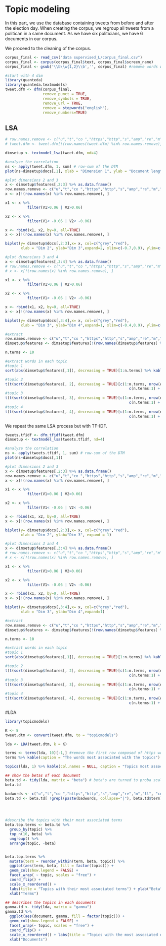 # Topic modeling

In this part, we use the database containing tweets from before and after the election day. When creating the corpus, we regroup all tweets from a politican in a same document. As we have six politicians, we have 6 documents in our corpus. 

We proceed to the cleaning of the corpus. 



```r
corpus_final <- read_csv("data supervised_L/corpus_final.csv")
corpus_final <- corpus(corpus_final$text, corpus_final$screen_name)
corpus_final <- gsub('\\b\\w{1,2}\\b','', corpus_final) #remove words whose length is smaller than 3

#start with 4 dim
library(quanteda)
library(quanteda.textmodels)
tweet.dfm <- dfm(corpus_final,
                 remove_punct = TRUE, 
                 remove_symbols = TRUE, 
                 remove_url = TRUE,
                 remove = stopwords("english"),
                 remove_numbers=TRUE)
```

## LSA

```r
# row.names.remove <- c("u","t","co ","https","http","s","amp","re","m","ll", "co", "we", "obama1")
# tweet.dfm <- tweet.dfm[!(row.names(tweet.dfm) %in% row.names.remove), ]

dimsetup <- textmodel_lsa(tweet.dfm, nd=4)

#analyze the correlation
ns <- apply(tweet.dfm, 1, sum) # row-sum of the DTM
plot(ns~dimsetup$docs[,1], xlab = "Dimension 1", ylab = "Document length", main = "Dimension 1 versus document lenght")
```



```r

#plot dimensions 2 and 3 
x <- dimsetup$features[,2:3] %>% as.data.frame()
row.names.remove <- c("u","t","co ","https","http","s","amp","re","m","ll", "co", "we", "obama1")
x <- x[!(row.names(x) %in% row.names.remove), ]

x1 <- x %>%
          filter(V1>0.06 | V2>0.06)

x2 <- x %>%
          filter(V1< -0.06 | V2< -0.06) 

x <- rbind(x1, x2, by=0, all=TRUE)
x <- x[!(row.names(x) %in% row.names.remove), ]

biplot(y= dimsetup$docs[,2:3],x= x, col=c("grey","red"),
       xlab = "Dim 2", ylab="Dim 3",expand=2, xlim=c(-0.7,0.9), ylim=c(-0.6,0.99))

#plot dimensions 3 and 4
x <- dimsetup$features[,3:4] %>% as.data.frame()
# row.names.remove <- c("u","t","co ","https","http","s","amp","re","m","ll", "co", "we", "obama1")
# x <- x[!(row.names(x) %in% row.names.remove), ]

x1 <- x %>%
          filter(V1>0.06 | V2>0.06)

x2 <- x %>%
          filter(V1< -0.06 | V2< -0.06) 

x <- rbind(x1, x2, by=0, all=TRUE)
x <- x[!(row.names(x) %in% row.names.remove), ]

biplot(y= dimsetup$docs[,3:4],x= x, col=c("grey","red"),
       xlab = "Dim 3", ylab="Dim 4",expand=1, xlim=c(-0.4,0.9), ylim=c(-0.4, 0.8))

#extract
row.names.remove <- c("u","t","co ","https","http","s","amp","re","m","ll", "co", "we", "obama1")
dimsetup$features <- dimsetup$features[!(row.names(dimsetup$features) %in% row.names.remove), ]

n.terms <- 10

#extract words in each topic
#topic 1
sort(abs(dimsetup$features[,1]), decreasing = TRUE)[1:n.terms] %>% kable(col.names = NULL, caption = "Main words of topic 1") %>% kable_styling(latex_options = "striped",full_width = FALSE)

#topic 2
t(t(sort(dimsetup$features[, 2], decreasing = TRUE)[c(1:n.terms, nrow(dimsetup$features) -
                                                        c(n.terms:1) + 1)])) %>% kable(col.names = NULL, caption = "Main words of topic 2") %>% kable_styling(latex_options = "striped",full_width = FALSE)
#topic 3
t(t(sort(dimsetup$features[, 3], decreasing = TRUE)[c(1:n.terms, nrow(dimsetup$features) -
                                                        c(n.terms:1) + 1)])) %>% kable(col.names = NULL, caption = "Main words of topic 3") %>% kable_styling(latex_options = "striped",full_width = FALSE)
#topic 4
t(t(sort(dimsetup$features[, 4], decreasing = TRUE)[c(1:n.terms, nrow(dimsetup$features) -
                                                        c(n.terms:1) + 1)])) %>% kable(col.names = NULL, caption = "Main words of topic 4") %>% kable_styling(latex_options = "striped",full_width = FALSE)
```
We repeat the same LSA process but with TF-IDF.

```r
tweets.tfidf <- dfm_tfidf(tweet.dfm)
dimsetup <- textmodel_lsa(tweets.tfidf, nd=4)

#analyze the correlation
ns <- apply(tweets.tfidf, 1, sum) # row-sum of the DTM
plot(ns~dimsetup$docs[,1])

#plot dimensions 2 and 3 
x <- dimsetup$features[,2:3] %>% as.data.frame()
row.names.remove <- c("u","t","co ","https","http","s","amp","re","m","ll", "co", "we", "obama1", "all")
x <- x[!(row.names(x) %in% row.names.remove), ]

x1 <- x %>%
          filter(V1>0.06 | V2>0.06)

x2 <- x %>%
          filter(V1< -0.06 | V2< -0.06) 

x <- rbind(x1, x2, by=0, all=TRUE)
x <- x[!(row.names(x) %in% row.names.remove), ]

biplot(y= dimsetup$docs[,2:3],x= x, col=c("grey","red"),
       xlab = "Dim 2", ylab="Dim 3", expand = 1)

#plot dimensions 3 and 4
x <- dimsetup$features[,3:4] %>% as.data.frame()
# row.names.remove <- c("u","t","co ","https","http","s","amp","re","m","ll", "co", "we", "obama1")
# x <- x[!(row.names(x) %in% row.names.remove), ]

x1 <- x %>%
          filter(V1>0.06 | V2>0.06)

x2 <- x %>%
          filter(V1< -0.06 | V2< -0.06) 

x <- rbind(x1, x2, by=0, all=TRUE) 
x <- x[!(row.names(x) %in% row.names.remove), ]

biplot(y= dimsetup$docs[,3:4],x= x, col=c("grey","red"),
       xlab = "Dim 3", ylab="Dim 4",expand=1)

#extract
row.names.remove <- c("u","t","co ","https","http","s","amp","re","m","ll", "co", "we", "obama1", "xdzz", "jill", "eoxt", "usmca", "ofa", "uoivh")
dimsetup$features <- dimsetup$features[!(row.names(dimsetup$features) %in% row.names.remove), ]

n.terms <- 10

#extract words in each topic
#topic 1
sort(abs(dimsetup$features[,1]), decreasing = TRUE)[1:n.terms] %>% kable(col.names = NULL, caption = "Main words of topic 1") %>% kable_styling(latex_options = "striped",full_width = FALSE)

#topic 2
t(t(sort(dimsetup$features[, 2], decreasing = TRUE)[c(1:n.terms, nrow(dimsetup$features) -
                                                        c(n.terms:1) + 1)])) %>% kable(col.names = NULL, caption = "Main words of topic 2") %>% kable_styling(latex_options = "striped",full_width = FALSE)
#topic 3
t(t(sort(dimsetup$features[, 3], decreasing = TRUE)[c(1:n.terms, nrow(dimsetup$features) -
                                                        c(n.terms:1) + 1)])) %>% kable(col.names = NULL, caption = "Main words of topic 3") %>% kable_styling(latex_options = "striped",full_width = FALSE)
#topic 4
t(t(sort(dimsetup$features[, 4], decreasing = TRUE)[c(1:n.terms, nrow(dimsetup$features) -
                                                        c(n.terms:1) + 1)])) %>% kable(col.names = NULL, caption = "Main words of topic 4") %>% kable_styling(latex_options = "striped",full_width = FALSE)


```

#LDA

```r
library(topicmodels)

K <- 8
tweet.dtm <- convert(tweet.dfm, to = "topicmodels")

lda <- LDA(tweet.dtm, k = K) 

terms <- terms(lda, 10)[-1,] #remove the first row composed of https word
terms %>% kable(caption = "The words most associated with the topics") %>% kable_styling(latex_options = "striped",full_width = FALSE)

topics(lda, 1) %>% kable(col.names = NULL, caption = "Topics most associated with each document") %>% kable_styling(latex_options = "striped", full_width = FALSE)

## show the betas of each document
beta.td <- tidy(lda, matrix = "beta") # beta's are turned to proba scales
beta.td 

badwords <- c("u","t","co ","https","http","s","amp","re","m","ll", "co", "we", "obama1")
beta.td <- beta.td[ !grepl(paste(badwords, collapse="|"), beta.td$term),]




#describe the topics with their most associated terms
beta.top.terms <- beta.td %>%
  group_by(topic) %>%
  top_n(10, beta) %>%
  ungroup() %>%
  arrange(topic, -beta)


beta.top.terms %>%
  mutate(term = reorder_within(term, beta, topic)) %>%
  ggplot(aes(term, beta, fill = factor(topic))) +
  geom_col(show.legend = FALSE) +
  facet_wrap( ~ topic, scales = "free") +
  coord_flip() +
  scale_x_reordered() +
  labs(title = "Topics with their most associated terms") + ylab("Beta") +
  xlab("Terms") 

## describes the topics in each documents
gamma.td <- tidy(lda, matrix = "gamma")
gamma.td %>%
  ggplot(aes(document, gamma, fill = factor(topic))) +
  geom_col(show.legend = FALSE) +
  facet_wrap(~ topic, scales = "free") +
  coord_flip() +
  scale_x_reordered() + labs(title = "Topics with the most associated documents") + ylab("Gamma") +
  xlab("Documents") 



```



<!-- #word embedding -->
<!-- ```{r message=FALSE, warning=FALSE} -->
<!-- corpus_final <- read_csv("data supervised_L/corpus_final.csv") -->
<!-- corpus_final <- corpus(corpus_final$text, corpus_final$screen_name) -->

<!-- tweet.cp <- corpus_final -->
<!-- tweet.tk <- tokens(tweet.cp, -->
<!--                    remove_punct = TRUE, -->
<!--                    remove_symbols = TRUE, -->
<!--                    remove_numbers = TRUE) %>% tokens_tolower() %>% -->
<!--   tokens_replace(pattern=hash_lemmas$token, replacement = hash_lemmas$lemma) %>% -->
<!--   tokens_remove(pattern = c("s", "amp", "de","la", "en", "t","re","gsgsgh", -->
<!--                             "u","t","co ","https","http","s","amp","re","m","ll", "co", "we", stopwords("english")))  -->




<!-- tweet.coo <- fcm(tweet.tk, context="window", window = 5, tri=FALSE)  -->

<!-- library(text2vec) -->
<!-- p <- 2 # word embedding dimension -->
<!-- tweet.glove <- GlobalVectors$new(rank = p, x_max = 10) # x_max is a needed technical option -->
<!-- tweet.weC <- tweet.glove$fit_transform(tweet.coo) -->
<!-- tweet.we <- t(tweet.glove$components)+tweet.weC -->

<!-- n.w <- apply(dfm(tweet.tk),2,sum) ## compute the number of times ech term is used -->
<!-- index <- order(n.w, decreasing = TRUE)[1:60] # select the row-number corresponding to the 50 largest n.w -->

<!-- plot(tweet.we[index,], type='n',  xlab="Dim 1", ylab="Dim 2") -->
<!-- text(x=tweet.we[index,], labels=rownames(tweet.we[index,])) -->
<!-- ``` -->

<!-- ```{r} -->

<!-- nd <- length(tweet.tk) # number of documents -->
<!-- tweet.de <- matrix(nr=nd, nc=p) # document embedding matrix (1 document per row) -->
<!-- for (i in 1:nd){ -->
<!--   words_in_i <- tweet.we[tweet.tk[[i]],] -->
<!--   tweet.de[i,] <- apply(words_in_i,2,mean) -->
<!-- } -->
<!-- row.names(tweet.de) <- names(tweet.cp) -->
<!-- ## tweet.de -->

<!-- plot(tweet.de, type='n',  xlab="Dim 1", ylab="Dim 2", main="Centroids") -->
<!-- text(x=tweet.de, labels=rownames(tweet.de)) -->

<!-- ``` -->

<!-- ```{r} -->
<!-- tweet.dtm <- dfm(tweet.tk) -->
<!-- tweet.rwmd.model <- RelaxedWordMoversDistance$new(tweet.dtm, tweet.we) -->
<!-- tweet.rwms <- tweet.rwmd.model$sim2(tweet.dtm) -->
<!-- tweet.rwmd <- tweet.rwmd.model$dist2(tweet.dtm) -->

<!-- tweet.hc <- hclust(as.dist(tweet.rwmd)) -->
<!-- plot(tweet.hc, cex=0.8) -->
<!-- ``` -->

